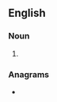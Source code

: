 ==English==

===Noun===
{{head|en|noun form}}

# {{plural of|en|wheat}}

===Anagrams===
* {{anagrams|en|a=aehstw|saweth|swathe}}